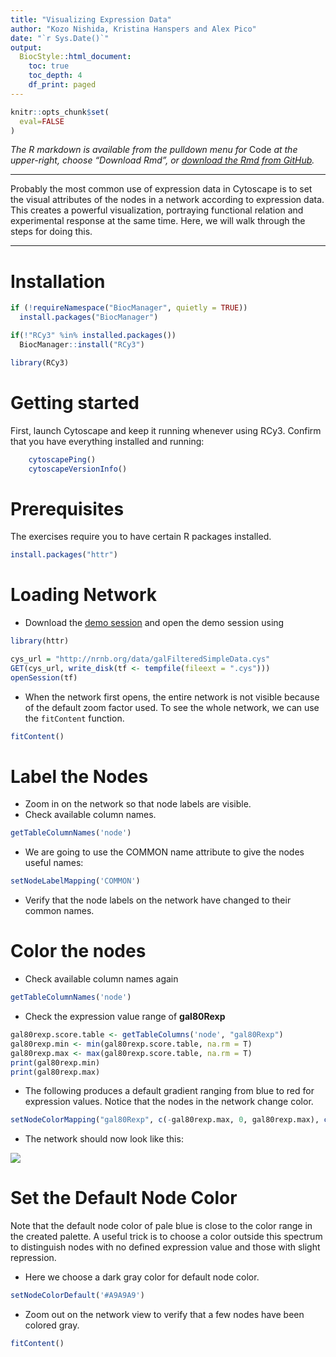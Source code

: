 ```yaml
---
title: "Visualizing Expression Data"
author: "Kozo Nishida, Kristina Hanspers and Alex Pico"
date: "`r Sys.Date()`"
output:
  BiocStyle::html_document:
    toc: true
    toc_depth: 4
    df_print: paged
---
```

```r
knitr::opts_chunk$set(
  eval=FALSE
)
```

*The R markdown is available from the pulldown menu for* Code *at the upper-right, choose "Download Rmd", or [download the Rmd from GitHub](https://raw.githubusercontent.com/nrnb/gsod2019_kozo_nishida/master/mapping-data.Rmd).*

<hr />

Probably the most common use of expression data in Cytoscape is to set the visual attributes of the nodes in a network according to expression data. This creates a powerful visualization, portraying functional relation and experimental response at the same time. Here, we will walk through the steps for doing this.

<hr />

# Installation
```r
if (!requireNamespace("BiocManager", quietly = TRUE))
  install.packages("BiocManager")

if(!"RCy3" %in% installed.packages())
  BiocManager::install("RCy3")

library(RCy3)
```

# Getting started
First, launch Cytoscape and keep it running whenever using RCy3. Confirm that you have everything installed and running:
```r
    cytoscapePing()
    cytoscapeVersionInfo()
```

# Prerequisites

The exercises require you to have certain R packages installed.

```r
install.packages("httr")
```

# Loading Network

- Download the [demo session](http://nrnb.org/data/galFilteredSimpleData.cys) and open the demo session using

```r
library(httr)

cys_url = "http://nrnb.org/data/galFilteredSimpleData.cys"
GET(cys_url, write_disk(tf <- tempfile(fileext = ".cys")))
openSession(tf)
```

- When the network first opens, the entire network is not visible because of the default zoom factor used. To see the whole network, we can use the `fitContent ` function.

```r
fitContent()
```

# Label the Nodes

- Zoom in on the network so that node labels are visible.
- Check available column names.

```r
getTableColumnNames('node')
```

- We are going to use the COMMON name attribute to give the nodes useful names:

```r
setNodeLabelMapping('COMMON')
```

- Verify that the node labels on the network have changed to their common names.

# Color the nodes

- Check available column names again

```r
getTableColumnNames('node')
```

- Check the expression value range of **gal80Rexp**

```r
gal80rexp.score.table <- getTableColumns('node', "gal80Rexp")
gal80rexp.min <- min(gal80rexp.score.table, na.rm = T)
gal80rexp.max <- max(gal80rexp.score.table, na.rm = T)
print(gal80rexp.min)
print(gal80rexp.max)
```

- The following produces a default gradient ranging from blue to red for expression values. Notice that the nodes in the network change color.

```r
setNodeColorMapping("gal80Rexp", c(-gal80rexp.max, 0, gal80rexp.max), c('#0000FF', '#FFFFFF', '#FF0000'))
```

- The network should now look like this:

![](https://cytoscape.org/cytoscape-tutorials/protocols/mapping-data/NetworkBrewer.png)

# Set the Default Node Color

Note that the default node color of pale blue is close to the color range in the created palette.
A useful trick is to choose a color outside this spectrum to distinguish nodes with no defined expression value and those with slight repression.

- Here we choose a dark gray color for default node color.

```r
setNodeColorDefault('#A9A9A9')
```

- Zoom out on the network view to verify that a few nodes have been colored gray.

```r
fitContent()
```
